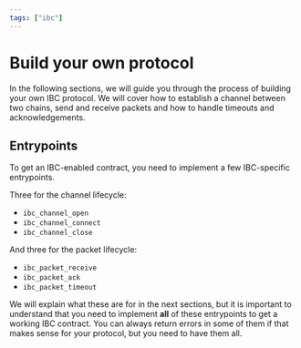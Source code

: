 ```yaml
---
tags: ["ibc"]
---
```


# Build your own protocol

In the following sections, we will guide you through the process of building
your own IBC protocol. We will cover how to establish a channel between two
chains, send and receive packets and how to handle timeouts and
acknowledgements.

## Entrypoints

To get an IBC-enabled contract, you need to implement a few IBC-specific
entrypoints.

Three for the channel lifecycle:

- `ibc_channel_open`
- `ibc_channel_connect`
- `ibc_channel_close`

And three for the packet lifecycle:

- `ibc_packet_receive`
- `ibc_packet_ack`
- `ibc_packet_timeout`

We will explain what these are for in the next sections, but it is important to
understand that you need to implement **all** of these entrypoints to get a
working IBC contract. You can always return errors in some of them if that makes
sense for your protocol, but you need to have them all.
